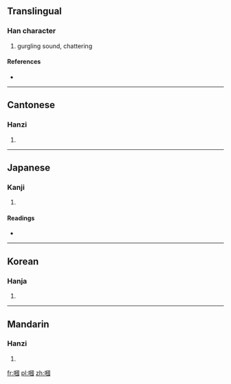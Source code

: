 {{also|啯}}
==Translingual==

===Han character===
{{Han char|rn=30|rad=口|as=11|sn=14|four=6600<sub>0</sub>|canj=口田戈一 (RWIM)}}

# gurgling sound, chattering

====References====
* {{Han ref|kx=0206.010|dkj=04197|dj=0428.210|hdz=10676.090|uh=5613|ud=22035|bh=E14F|bd=57679}}

----

==Cantonese==

===Hanzi===
{{yue-hanzi|jyut=|y=gwok3}}

# {{defn|Cantonese|sort=口11}}

----

==Japanese==

===Kanji===
{{ja-kanji|grade=|rs=口11}}

# {{defn|Japanese|sort=口11}}

====Readings====
* {{ja-readings|on=[[かく]] (kaku), [[きょく]] (kyoku)|kun=}}

----

==Korean==

===Hanja===
{{ko-hanja|hangeul=괵|rv=goek|mr=koek}}

# {{defn|Korean|sort=口11}}

----

==Mandarin==

===Hanzi===
{{cmn-hanzi|pin=[[guo]] ([[guo5]])|wg=kuo<sup>5</sup>}}

# {{defn|Mandarin|sort=口11}}

[[fr:嘓]]
[[pl:嘓]]
[[zh:嘓]]